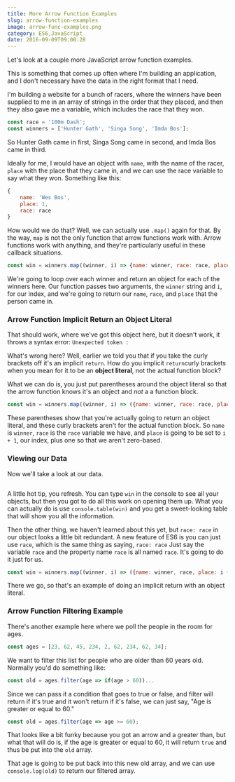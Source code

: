 ```yaml
---
title: More Arrow Function Examples
slug: arrow-function-examples
image: arrow-func-examples.png
category: ES6,JavaScript
date: 2016-09-09T09:00:28
---
```


Let's look at a couple more JavaScript arrow function examples.

This is something that comes up often where I'm building an application, and I don't necessary have the data in the right format that I need.

I'm building a website for a bunch of racers, where the winners have been supplied to me in an array of strings in the order that they placed, and then they also gave me a variable, which includes the race that they won.


```js
const race = '100m Dash';
const winners = ['Hunter Gath', 'Singa Song', 'Imda Bos'];

```

So Hunter Gath came in first, Singa Song came in second, and Imda Bos came in third.

Ideally for me, I would have an object with <code>name</code>, with the name of the racer, <code>place</code> with the place that they came in, and we can use the race variable to say what they won. Something like this:


```js
{
    name: 'Wes Bos',
    place: 1,
    race: race
}

```

How would we do that? Well, we can actually use <code>.map()</code> again for that. By the way, <code>map</code> is not the only function that arrow functions work with. Arrow functions work with anything, and they're particularly useful in these callback situations.


```js
const win = winners.map((winner, i) => {name: winner, race: race, place: i})

```

We're going to loop over each winner and return an object for each of the winners here. Our function passes two arguments, the <code>winner</code> string and <code>i</code>, for our index, and we're going to return our <code>name</code>, <code>race</code>, and <code>place</code> that the person came in.

<h3>Arrow Function Implicit Return an Object Literal</h3>

That should work, where we've got this object here, but it doesn't work, it throws a syntax error: <code>Unexpected token :</code>

What's wrong here? Well, earlier we told you that if you take the curly brackets off it's an implicit <code>return</code>. How do you implicit <code>return</code>curly brackets when you mean for it to be an <strong>object literal</strong>, not the actual function block?

What we can do is, you just put parentheses around the object literal so that the arrow function knows it's an object and <em>not</em> a a function block.


```js
const win = winners.map((winner, i) => ({name: winner, race: race, place: i + 1}));

```

These parentheses show that you're actually going to return an object literal, and these curly brackets aren't for the actual function block. So <code>name</code> is <code>winner</code>, <code>race</code> is the <code>race</code> variable we have, and <code>place</code> is going to be set to <code>i + 1</code>, our index, plus one so that we aren't zero-based.

<h3>Viewing our Data</h3>

Now we'll take a look at our data.

<img src="ss-2016-09-07-at-10.50.42-AM.png" alt="" />

A little hot tip, you refresh. You can type <code>win</code> in the console to see all your objects, but then you got to do all this work on opening them up. What you can actually do is use <code>console.table(win)</code> and you get a sweet-looking table that will show you all the information.

Then the other thing, we haven't learned about this yet, but <code>race: race</code> in our object looks a little bit redundant. A new feature of ES6 is you can just use <code>race</code>,  which is the same thing as saying, <code>race: race</code> Just say the variable <code>race</code> and the property name <code>race</code> is all named <code>race</code>. It's going to do it just for us.


```js
const win = winners.map((winner, i) => ({name: winner, race, place: i + 1}))

```

There we go, so that's an example of doing an implicit return with an object literal.

<h3>Arrow Function Filtering Example</h3>

There's another example here where we poll the people in the room for ages.


```js
const ages = [23, 62, 45, 234, 2, 62, 234, 62, 34];

```

We want to filter this list for people who are older than 60 years old. Normally you'd do something like:


```js
const old = ages.filter(age => if(age > 60))...

```

Since we can pass it a condition that goes to true or false, and filter will return if it's true and it won't return if it's false, we can just say, "Age is greater or equal to 60."


```js
const old = ages.filter(age => age >= 60);

```

That looks like a bit funky because you got an arrow and a greater than, but what that will do is, if the age is greater or equal to 60, it will return <code>true</code> and thus be put into the <code>old</code> array.

That age is going to be put back into this new old array, and we can use <code>console.log(old)</code> to return our filtered array.